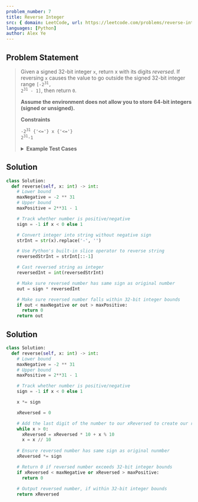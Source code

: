 ```yaml
---
problem_number: 7
title: Reverse Integer
src: { domain: LeetCode, url: https://leetcode.com/problems/reverse-intteger/, difficulty: 'Medium' }
languages: [Python]
author: Alex Ye
---
```


## Problem Statement

<blockquote src={frontmatter.src_url}>

Given a signed 32-bit integer `x`, return x with its digits _reversed_. If reversing `x` causes the value to go outside the signed 32-bit integer range <code>[-2<sup>31</sup>, 2<sup>31</sup> - 1]</code>, then return `0`.

**Assume the environment does not allow you to store 64-bit integers (signed or unsigned).**

**Constraints**

<code>-2<sup>31</sup> {'<='} x {'<='} 2<sup>31</sup>-1</code>

<details>
<summary><strong>Example Test Cases</strong></summary>

**Example 1:**

```
Input: x = 123
Output: 321
```

**Example 2:**

```
Input: x = -123
Output: -321
```

**Example 3:**

```
Input: x = 120
Output: 21
```


</details>
</blockquote>

## Solution

```python
class Solution:
  def reverse(self, x: int) -> int:
    # Lower bound
    maxNegative = -2 ** 31
    # Upper bound
    maxPositive = 2**31 - 1

    # Track whether number is positive/negative
    sign = -1 if x < 0 else 1

    # Convert integer into string without negative sign
    strInt = str(x).replace('-', '')

    # Use Python's built-in slice operator to reverse string
    reversedStrInt = strInt[::-1]

    # Cast reversed string as integer
    reversedInt = int(reversedStrInt)

    # Make sure reversed number has same sign as original number
    out = sign * reversedInt

    # Make sure reversed number falls within 32-bit integer bounds
    if out < maxNegative or out > maxPositive:
      return 0
    return out
```

## Solution

```python
class Solution:
  def reverse(self, x: int) -> int:
    # Lower bound
    maxNegative = -2 ** 31
    # Upper bound
    maxPositive = 2**31 - 1

    # Track whether number is positive/negative
    sign = -1 if x < 0 else 1

    x *= sign

    xReversed = 0

    # Add the last digit of the number to our xReversed to create our reversed integer
    while x > 0:
      xReversed = xReversed * 10 + x % 10
      x = x // 10
    
    # Ensure reversed number has same sign as original nunmber
    xReversed *= sign

    # Return 0 if reversed number exceeds 32-bit integer bounds
    if xReversed < maxNegative or xReversed > maxPositive:
      return 0
    
    # Output reversed number, if within 32-bit integer bounds
    return xReversed
```